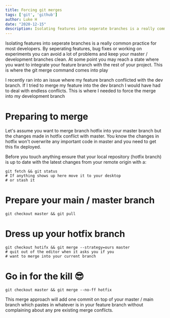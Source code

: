 ```yaml
---
title: Forcing git merges 
tags: ['git', 'github']
author: Luke H 
date: "2020-12-15"
description: Isolating features into seperate branches is a really common practice for most developers. By seperating features, bug fixes or working on experiments you can avoid a lot of problems and keep your master / development branches clean.
---
```


Isolating features into seperate branches is a really common practice for most developers. By seperating features, bug fixes or working on experiments you can avoid a lot of problems and keep your master / development branches clean.
At some point you may reach a state where you want to integrate your feature branch with the rest of your project. This is where the git merge command comes into play



I recently ran into an issue where my feature branch conflicted with the dev branch. If I tried to merge my feature into the dev branch I would have had to deal with endless conflicts. This is where I needed to force the merge into my development branch

# Preparing to merge


Let's assume you want to merge branch hotfix into your master branch but the changes made in hotfix conflict with master. You know the changes in hotfix won't overwrite any important code in master and you need to get this fix deployed.


Before you touch anything ensure that your local repository (hotfix branch) is up to date with the latest changes from your remote origin with a:


```shell
git fetch && git status
# If anything shows up here move it to your desktop 
# or stash it
```
<h1>Prepare your main / master branch</h1>

```shell
git checkout master && git pull
```


<h1>Dress up your hotfix branch</h1>


```shell
git checkout hotifx && git merge --strategy=ours master
# quit out of the editor when it asks you if you
# want to merge into your current branch
```

<h1>Go in for the kill 😎</h1>


```shell
git checkout master && git merge --no-ff hotfix
```

This merge approach will add one commit on top of your master / main branch which pastes in whatever is in your feature branch without complaining about any pre existing merge conflicts.
